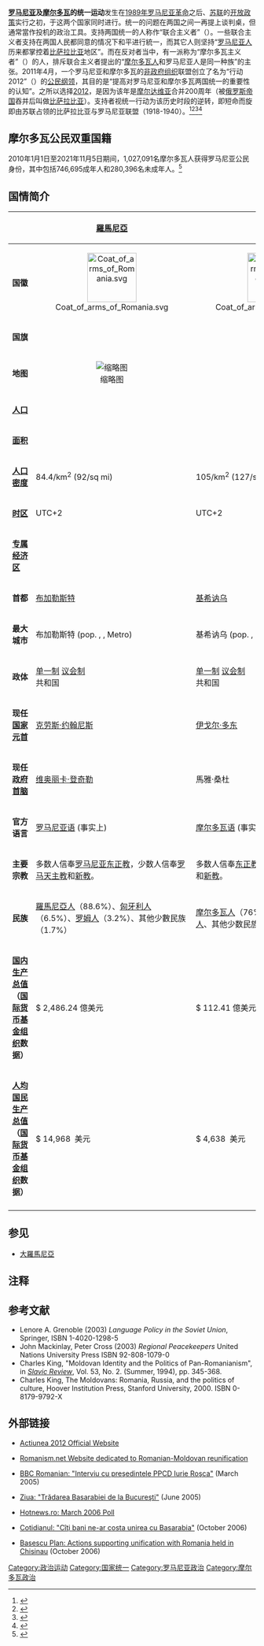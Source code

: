 {{Expand|time=2012-02-12T13:27:23+00:00 }}

'''[[罗马尼亚|罗马尼亚]]及[[摩尔多瓦|摩尔多瓦]]的统一运动'''发生在[[1989年罗马尼亚革命|1989年罗马尼亚革命]]之后、[[苏联|苏联]]的[[开放政策|开放政策]]实行之初，于这两个国家同时进行。统一的问题在两国之间一再提上谈判桌，但通常當作投机的政治工具。支持两国统一的人称作“联合主义者”（{{lang|ro|unioniști}}）。一些联合主义者支持在两国人民都同意的情况下和平进行統一，而其它人则坚持“[[罗马尼亚人|罗马尼亚人]]历来都掌控着[[比萨拉比亚|比萨拉比亚]]地区”。而在反对者当中，有一派称为“摩尔多瓦主义者”（{{lang|ro|moldoveniști}}）的人，排斥联合主义者提出的“[[摩尔多瓦人|摩尔多瓦人]]和罗马尼亚人是同一种族”的主张。2011年4月，一个罗马尼亚和摩尔多瓦的[[非政府组织|非政府组织]]联盟创立了名为“行动2012”（{{lang|ro|Acțiunea 2012}}）的[[公民綱領_(波蘭)|公民纲领]]，其目的是“提高对罗马尼亚和摩尔多瓦两国统一的重要性的认知”。之所以选择[[2012|2012]]，是因为该年是[[摩尔达维亚|摩尔达维亚]]合并200周年（被[[俄罗斯帝国|俄罗斯帝国]]吞并后叫做[[比萨拉比亚|比萨拉比亚]]）。支持者视统一行动为该历史时段的逆转，即短命而旋即由苏联占领的比萨拉比亚与罗马尼亚联盟（1918-1940）。<ref>{{cite web|url=http://www.actiunea2012.ro/|title=Platforma Unionistă Acțiunea 2012 - Unirea face Puterea|website=www.actiunea2012.ro}}</ref><ref>{{cite web|url=https://www.hotnews.ro/stiri-cultura-8510245-webrelease-lansat-platforma-civica-actiunea-2012-sustine-uunirea-republicii-moldova-romania.htm|title=webRelease: S-a lansat platforma civica ACTIUNEA 2012 ce sustine unirea Republicii Moldova cu Romania - Cultura - HotNews.ro|date=2011-04-17|website=www.hotnews.ro}}</ref><ref>{{cite web|url=https://www.publika.md/unirea-romaniei-cu-moldova-sustinuta-de-platforma-civica-actiunea-2012_294811.html|title=Unirea României cu Moldova, susţinută de "Platforma Civică Acţiunea 2012" - PUBLIKA .MD - AICI SUNT ȘTIRILE|first=PUBLIKA MD-AICI SUNT|last=ȘTIRILE|date=2011-04-17|website=www.publika.md}}</ref><ref>{{cite web |url=http://www.tvr.ro/articol.php?id=102788 |title=存档副本 |accessdate=2011-11-02 |deadurl=yes |archiveurl=https://web.archive.org/web/20110515125737/http://www.tvr.ro/articol.php?id=102788 |archivedate=2011-05-15 }}</ref>

== 摩尔多瓦公民双重国籍 ==
2010年1月1日至2021年11月5日期间，1,027,091名摩尔多瓦人获得罗马尼亚公民身份，其中包括746,695成年人和280,396名未成年人。<ref>{{cite web |title=În 11 ani, 1 027 091 de cetățeni ai Republicii Moldova au primit cetățenia României |url=https://www.jurnal.md/ro/news/b7cc1a8d1ea2bbb2/in-11-ani-1-027-091-de-cetateni-ai-republicii-moldova-au-primit-cetatenia-romaniei.html |access-date=2022-03-27 |website=Jurnal.md |language=ro}}</ref>

==国情简介==
{| class="wikitable"
|-
!
! '''[[羅馬尼亞|羅馬尼亞]]'''
! '''[[摩尔多瓦|摩尔多瓦]]'''
|-
| '''国徽'''
| style="text-align:center" | [[File:Coat_of_arms_of_Romania.svg|100px]]
| style="text-align:center" | [[File:Coat_of_arms_of_Moldova.svg|100px]]
|-
| '''国旗'''
| style="text-align:center" | {{Flagicon|Romania|size=150px|text=none}}
| style="text-align:center" | {{Flagicon|Moldova|size=150px|text=none}}
|-
| '''地图'''
| style="text-align:center" |[[File:EU-Romania.svg|缩略图]]
| style="text-align:center" |[[File:Location_Moldova_Europe.png|缩略图]]
|-
| '''[[国家人口列表|人口]]'''
| {{val|19638000}}
| {{val|2998235}}
|-
| '''[[国家面积列表|面积]]'''
| {{convert|238391|km2|abbr=on|comma=gaps}}
| {{convert|33846|km2|abbr=on|comma=gaps}}
|-
| '''[[国家人口密度列表|人口密度]]'''
| 84.4/km<sup>2</sup> (92/sq mi)
| 105/km<sup>2</sup> (127/sq mi)
|-
| '''[[时区列表|时区]]'''
| UTC+2
| UTC+2
|-
| '''[[专属经济区|专属经济区]]'''
| {{convert|238397|km2|abbr=on|comma=gaps}}
| {{convert|33846|km2|abbr=on|comma=gaps}}
|-
| '''首都'''
| [[布加勒斯特|布加勒斯特]]
| [[基希讷乌|基希讷乌]]
|-
| '''最大城市'''
| 布加勒斯特 (pop. {{val|2}}, {{val|315}}, {{val|173}} Metro)
| 基希讷乌 (pop. {{val|635}}, {{val|245}} Metro)
|-
| '''政体'''
| [[单一制|单一制]] [[议会制|议会制]]<br>共和国
| [[单一制|单一制]] [[议会制|议会制]]<br>共和国
|-
| '''现任[[国家元首|国家元首]]'''
| [[克劳斯·约翰尼斯|克劳斯·约翰尼斯]]
| [[伊戈尔·多东|伊戈尔·多东]]
|- 
| '''现任[[政府首脑|政府首脑]]'''
| [[维奥丽卡·登奇勒|维奥丽卡·登奇勒]]
| 馬雅·桑杜
|-
| '''官方语言'''
| [[罗马尼亚语|罗马尼亚语]] (事实上)
| [[摩尔多瓦语|摩尔多瓦语]] (事实上等同[[罗马尼亚语|罗马尼亚语]])
|-
| '''主要宗教'''
| 多数人信奉[[羅馬尼亞正教會|罗马尼亚东正教]]，少数人信奉[[罗马天主教|罗马天主教]]和[[新教|新教]]。
| 多数人信奉[[正教會|东正教]]，少数人信奉[[罗马天主教|罗马天主教]]和[[新教|新教]]。
|-
| '''民族'''
|  [[羅馬尼亞人|羅馬尼亞人]]（88.6%）、[[匈牙利人|匈牙利人]]（6.5%）、[[罗姆人|罗姆人]]（3.2%）、其他少數民族（1.7%）
| [[摩尔多瓦人|摩尔多瓦人]]（76%）、[[俄罗斯人|俄罗斯人]]、[[加告兹人|加告兹人]]、其他少数民族
|-
| '''[[国内生产总值|国内生产总值]]（[[国际货币基金组织|国际货币基金组织]]数据）'''
| $ 2,486.24 億美元
| $ 112.41 億美元
|-
| '''[[人均国民生产总值|人均国民生产总值]] （[[国际货币基金组织|国际货币基金组织]]数据）'''
|$ 14,968  美元 
|$ 4,638  美元 
|-
|}

==参见==
* [[大羅馬尼亞|大羅馬尼亞]]

==注释==
{{reflist}}

==参考文献==
* Lenore A. Grenoble (2003) ''Language Policy in the Soviet Union'', Springer, ISBN 1-4020-1298-5
* John Mackinlay, Peter Cross (2003) ''Regional Peacekeepers'' United Nations University Press ISBN 92-808-1079-0
* Charles King, "Moldovan Identity and the Politics of Pan-Romanianism", in ''[[Slavic_Review|Slavic Review]]'', Vol. 53, No. 2. (Summer, 1994), pp. 345-368.
* Charles King, The Moldovans: Romania, Russia, and the politics of culture, Hoover Institution Press, Stanford University, 2000. ISBN 0-8179-9792-X

==外部链接==
*{{Ro icon}} [http://www.actiunea2012.ro Actiunea 2012 Official Website]
*{{Ro icon}} [https://web.archive.org/web/20061029131815/http://www.romanism.net/ Romanism.net Website dedicated to Romanian-Moldovan reunification]
*{{Ro icon}} [http://www.bbc.co.uk/romanian/news/story/2005/03/050302_interviu_rosca.shtml BBC Romanian: "Interviu cu preşedintele PPCD Iurie Roşca"] (March 2005)
*{{Ro icon}} [https://web.archive.org/web/20051210230459/http://www.ziua.net/display.php?id=178900&data=2005-06-21 Ziua: "Trădarea Basarabiei de la Bucureşti"] (June 2005)
*{{Ro icon}} [http://www.hotnews.ro/articol_45823-Sondaj-CIVIS-Coruptia-principala-cauza-a-neincrederii-occidentalilor-in-romani.htm Hotnews.ro: March 2006 Poll]
*{{Ro icon}} [http://www.cotidianul.ro/index.php?id=7252&art=18305&cHash=a8395322ca Cotidianul: "Cîţi bani ne-ar costa unirea cu Basarabia"] (October 2006)
*{{En icon}} [https://web.archive.org/web/20070713233144/http://www.regnum.ru/english/730646.html Basescu Plan: Actions supporting unification with Romania held in Chisinau] (October 2006)

{{罗马尼亚主题}}

[[Category:政治运动|Category:政治运动]]
[[Category:国家统一|Category:国家统一]]
[[Category:罗马尼亚政治|Category:罗马尼亚政治]]
[[Category:摩尔多瓦政治|Category:摩尔多瓦政治]]
